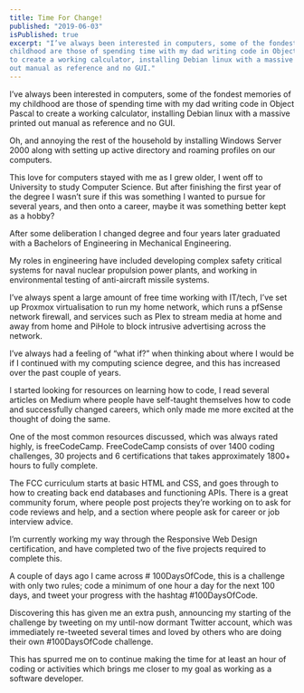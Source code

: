 ```yaml
---
title: Time For Change!
published: "2019-06-03"
isPublished: true
excerpt: "I’ve always been interested in computers, some of the fondest memories of my
childhood are those of spending time with my dad writing code in Object Pascal
to create a working calculator, installing Debian linux with a massive printed
out manual as reference and no GUI."
---
```


I’ve always been interested in computers, some of the fondest memories of my
childhood are those of spending time with my dad writing code in Object Pascal
to create a working calculator, installing Debian linux with a massive printed
out manual as reference and no GUI.

Oh, and annoying the rest of the household by installing Windows Server 2000
along with setting up active directory and roaming profiles on our computers.

This love for computers stayed with me as I grew older, I went off to University
to study Computer Science. But after finishing the first year of the degree I
wasn’t sure if this was something I wanted to pursue for several years, and then
onto a career, maybe it was something better kept as a hobby?

After some deliberation I changed degree and four years later graduated with a
Bachelors of Engineering in Mechanical Engineering.

My roles in engineering have included developing complex safety critical systems
for naval nuclear propulsion power plants, and working in environmental testing
of anti-aircraft missile systems.

I’ve always spent a large amount of free time working with IT/tech, I’ve set up
Proxmox virtualisation to run my home network, which runs a pfSense network
firewall, and services such as Plex to stream media at home and away from home
and PiHole to block intrusive advertising across the network. 

I’ve always had a feeling of “what if?” when thinking about where I would be if
I continued with my computing science degree, and this has increased over the
past couple of years.

I started looking for resources on learning how to code, I read several articles
on Medium where people have self-taught themselves how to code and successfully
changed careers, which only made me more excited at the thought of doing the
same.

One of the most common resources discussed, which was always rated highly, is
freeCodeCamp. FreeCodeCamp consists of over 1400 coding challenges, 30 projects
and 6 certifications that takes approximately 1800+ hours to fully complete.

The FCC curriculum starts at basic HTML and CSS, and goes through to how to
creating back end databases and functioning APIs. There is a great community
forum, where people post projects they’re working on to ask for code reviews and
help, and a section where people ask for career or job interview advice.

I’m currently working my way through the Responsive Web Design certification,
and have completed two of the five projects required to complete this.

A couple of days ago I came across # 100DaysOfCode, this is a challenge with
only two rules; code a minimum of one hour a day for the next 100 days, and
tweet your progress with the hashtag #100DaysOfCode.

Discovering this has given me an extra push, announcing my starting of the
challenge by tweeting on my until-now dormant Twitter account, which was
immediately re-tweeted several times and loved by others who are doing their own
#100DaysOfCode challenge.

This has spurred me on to continue making the time for at least an hour of
coding or activities which brings me closer to my goal as working as a software
developer.